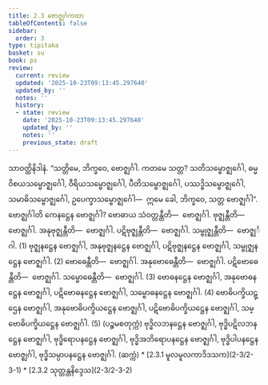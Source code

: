 ```yaml
---
title: 2.3 ဗောဇ္ဈင်္ဂကထာ
tableOfContents: false
sidebar:
  order: 3
type: tipitaka
basket: su
book: ps
review:
  current: review
  updated: '2025-10-23T09:13:45.297640'
  updated_by: ''
  notes: ''
  history:
  - state: review
    date: '2025-10-23T09:13:45.297640'
    updated_by: ''
    notes: ''
    previous_state: draft
---
```



<ReviewStatus review={frontmatter.review} showDetails={true} />

<HypothesisAnnotation frontmatter={frontmatter} />

<DynamicBreadcrumb />

<Division number="17" book="ps" e="ch" v="26" p="20">

<Paragraph number="1416" book="ps">
သာဝတ္ထိနိဒါနံ. “သတ္တိမေ, ဘိက္ခဝေ, ဗောဇ္ဈင်္ဂါ. ကတမေ သတ္တ? သတိသမ္ဗောဇ္ဈင်္ဂေါ, ဓမ္မဝိစယသမ္ဗောဇ္ဈင်္ဂေါ, ဝီရိယသမ္ဗောဇ္ဈင်္ဂေါ, ပီတိသမ္ဗောဇ္ဈင်္ဂေါ, ပဿဒ္ဓိသမ္ဗောဇ္ဈင်္ဂေါ, သမာဓိသမ္ဗောဇ္ဈင်္ဂေါ, ဥပေက္ခာသမ္ဗောဇ္ဈင်္ဂေါ—  ဣမေ ခေါ, ဘိက္ခဝေ, သတ္တ ဗောဇ္ဈင်္ဂါ”.


</Paragraph>

<Paragraph number="1417" book="ps">
<Emphasis>ဗောဇ္ဈင်္ဂါ</Emphasis>တိ ကေနဋ္ဌေန ဗောဇ္ဈင်္ဂါ? ဗောဓာယ သံဝတ္တန္တီတိ—  ဗောဇ္ဈင်္ဂါ. ဗုဇ္ဈန္တီတိ—  ဗောဇ္ဈင်္ဂါ. အနုဗုဇ္ဈန္တီတိ—  ဗောဇ္ဈင်္ဂါ. ပဋိဗုဇ္ဈန္တီတိ—  ဗောဇ္ဈင်္ဂါ. သမ္ဗုဇ္ဈန္တီတိ—  ဗောဇ္ဈင်္ဂါ. (1)


</Paragraph>

<Paragraph number="1418" book="ps">
ဗုဇ္ဈနဋ္ဌေန ဗောဇ္ဈင်္ဂါ, အနုဗုဇ္ဈနဋ္ဌေန ဗောဇ္ဈင်္ဂါ, ပဋိဗုဇ္ဈနဋ္ဌေန ဗောဇ္ဈင်္ဂါ, သမ္ဗုဇ္ဈနဋ္ဌေန ဗောဇ္ဈင်္ဂါ. (2)


</Paragraph>

<Paragraph number="1419" book="ps">
ဗောဓေန္တီတိ—  ဗောဇ္ဈင်္ဂါ. အနုဗောဓေန္တီတိ—  ဗောဇ္ဈင်္ဂါ. ပဋိဗောဓေန္တီတိ—  ဗောဇ္ဈင်္ဂါ. သမ္ဗောဓေန္တီတိ—  ဗောဇ္ဈင်္ဂါ. (3)


</Paragraph>

<Paragraph number="1420" book="ps">
ဗောဓနဋ္ဌေန ဗောဇ္ဈင်္ဂါ, အနုဗောဓနဋ္ဌေန ဗောဇ္ဈင်္ဂါ, ပဋိဗောဓနဋ္ဌေန ဗောဇ္ဈင်္ဂါ, သမ္ဗောဓနဋ္ဌေန ဗောဇ္ဈင်္ဂါ. (4)


</Paragraph>

<Paragraph number="1421" book="ps">
ဗောဓိပက္ခိယဋ္ဌေန ဗောဇ္ဈင်္ဂါ, အနုဗောဓိပက္ခိယဋ္ဌေန ဗောဇ္ဈင်္ဂါ, ပဋိဗောဓိပက္ခိယဋ္ဌေန ဗောဇ္ဈင်္ဂါ, သမ္ဗောဓိပက္ခိယဋ္ဌေန ဗောဇ္ဈင်္ဂါ. (5) (ပဉ္စမစတုက္ကံ)


</Paragraph>

<Paragraph number="1422" book="ps">
ဗုဒ္ဓိလဘနဋ္ဌေန ဗောဇ္ဈင်္ဂါ, ဗုဒ္ဓိပဋိလဘနဋ္ဌေန ဗောဇ္ဈင်္ဂါ, ဗုဒ္ဓိရောပနဋ္ဌေန ဗောဇ္ဈင်္ဂါ, ဗုဒ္ဓိအဘိရောပနဋ္ဌေန ဗောဇ္ဈင်္ဂါ, ဗုဒ္ဓိပါပနဋ္ဌေန ဗောဇ္ဈင်္ဂါ, ဗုဒ္ဓိသမ္ပာပနဋ္ဌေန ဗောဇ္ဈင်္ဂါ. (ဆက္ကံ)

</Paragraph>
</Division>

<TableOfContents book="ps" section="2.3">
* [2.3.1 မူလမူလကာဒိဒသက](2-3/2-3-1)
* [2.3.2 သုတ္တန္တနိဒ္ဒေသ](2-3/2-3-2)
</TableOfContents>